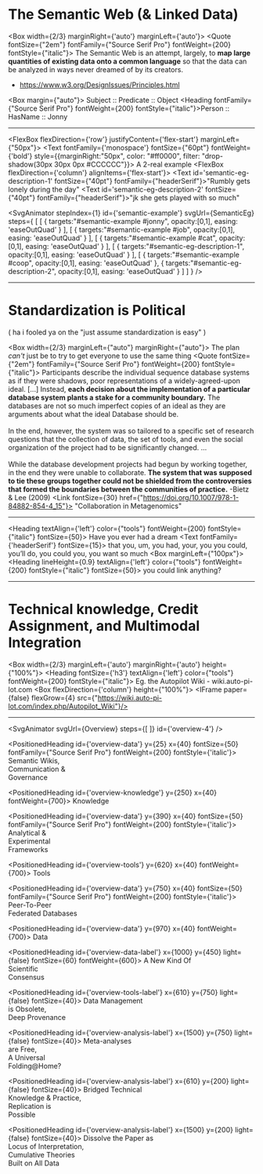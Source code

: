 
# The Semantic Web (& Linked Data)

<Box width={2/3} marginRight={'auto'} marginLeft={'auto'}>
<Quote  fontSize={"2em"} fontFamily={"Source Serif Pro"} fontWeight={200} fontStyle={"italic"}>
  The Semantic Web is an attempt, largely, to <strong style={{fontWeight:700}}>map large quantities of
existing data onto a common language</strong> so that the data can be analyzed
in ways never dreamed of by its creators.<br/>
- https://www.w3.org/DesignIssues/Principles.html
</Quote>
</Box>

<Box margin={"auto"}>
<Heading>Subject :: Predicate :: Object</Heading>
<Heading fontFamily={"Source Serif Pro"} fontWeight={200} fontStyle={"italic"}>Person :: HasName :: Jonny</Heading>
</Box>

---

<FlexBox flexDirection={'row'} justifyContent={'flex-start'} marginLeft={"50px"}>
<Text fontFamily={'monospace'} fontSize={"60pt"} fontWeight={'bold'} style={{marginRight:"50px", color: "#ff0000", filter: "drop-shadow(30px 30px 0px #CCCCCC"}}>
  A 2-real example
</Text>
  <FlexBox flexDirection={'column'} alignItems={'flex-start'}>
<Text id='semantic-eg-description-1'  fontSize={"40pt"} fontFamily={"headerSerif"}>"Rumbly gets lonely during the day"</Text>
<Text id='semantic-eg-description-2'  fontSize={"40pt"} fontFamily={"headerSerif"}>"jk she gets played with so much"</Text>
  </FlexBox>
</FlexBox>

<SvgAnimator
  stepIndex={1}
  id={'semantic-example'}
  svgUrl={SemanticEg}
  steps={
      [
          [
            {
              targets:"#semantic-example #jonny",
              opacity:[0,1],
              easing: 'easeOutQuad'
            }
          ],
        [
          {
            targets:"#semantic-example #job",
            opacity:[0,1],
            easing: 'easeOutQuad'
          }
        ],
        [
          {
            targets:"#semantic-example #cat",
            opacity:[0,1],
            easing: 'easeOutQuad'
          }
        ],
        [
          {
            targets:"#semantic-eg-description-1",
            opacity:[0,1],
            easing: 'easeOutQuad'
          }
        ],
        [
          {
            targets:"#semantic-example #coop",
            opacity:[0,1],
            easing: 'easeOutQuad'
          },
          {
            targets:"#semantic-eg-description-2",
            opacity:[0,1],
            easing: 'easeOutQuad'
          }
        ]
      ]
  }
/>

---


# Standardization is Political

( ha i fooled ya on the "just assume standardization is easy" )

<Box width={2/3} marginLeft={"auto"} marginRight={"auto"}>
  <Text>The plan *can't* just be to try to get everyone to use the same thing</Text>
  <Card elevation={1}>
    <CardContent>
      <Quote  fontSize={"2em"} fontFamily={"Source Serif Pro"} fontWeight={200} fontStyle={"italic"}>
        Participants describe the individual sequence database
        systems as if they were shadows, poor representations of a
        widely-agreed-upon ideal. [...] Instead, <strong style={{fontWeight:700}}>each decision about the implementation of a particular
        database system plants a stake for a community boundary.</strong>
        The databases are not so much imperfect copies of an ideal as
        they are arguments about what the ideal Database should be.
        <br/><br/>
        In the end, however, the system was so tailored to a specific
        set of research questions that the collection of data,
        the set of tools, and even the social organization of the
        project had to be significantly changed. ...
        <br/><br/>While the database development projects had begun by working
        together, in the end they were unable to collaborate. <strong style={{fontWeight:700}}>The system
        that was supposed to tie these groups together could not be
        shielded from the controversies that formed the boundaries between
        the communities of practice.</strong>
      </Quote>
      <Text fontSize={30}>-Bietz & Lee (2009)
        <Link fontSize={30} href={"https://doi.org/10.1007/978-1-84882-854-4_15"}>
          "Collaboration in Metagenomics"</Link></Text>
    </CardContent>
  </Card>
</Box>


---

<Heading textAlign={'left'} color={"tools"} fontWeight={200} fontStyle={"italic"} fontSize={50}>
  Have you ever had a dream
</Heading>
<Text fontFamily={'headerSerif'} fontSize={15}>
that you, um, you had, your, you you could, you’ll do, you could you, you want so much
</Text>
<Box marginLeft={"100px"}>
  <Heading lineHeight={0.9} textAlign={'left'} color={"tools"} fontWeight={200} fontStyle={"italic"} fontSize={50}>
  you could link anything?
</Heading>
</Box>

<SchemaContainer>
  <SchemaTree x={120} y={400} width={166*3} height={500} fillDark={"#2f0987"} fillLight={"#784ed2"} srcJson={DataFormat}/>
  <SchemaTree x={120} y={700} width={166*3} height={500} fillDark={"#2f0987"} fillLight={"#784ed2"} srcJson={DataExtension}/>
  <SchemaTree x={600} y={850} width={166*4} height={500} fillDark={"#CF005D"} fillLight={"#ef59a4"} srcJson={Tool}/>
  <SchemaTree x={600} y={250} width={166*4} height={500} fillDark={"#CF005D"} fillLight={"#ef59a4"} srcJson={Analysis1}/>
  <SchemaTree x={600} y={200} width={166*1.6} height={500} fillDark={"#CF005D"} fillLight={"#ef59a4"} srcJson={Analysis2}/>
  <SchemaTree x={1100} y={500} width={166*4.5} height={500} fillDark={"#2a66c3"} fillLight={"#45B6D9"} srcJson={WikiHardware}/>
  <SchemaTree x={1300} y={100} width={166*3} height={500} fillDark={"#2a66c3"} fillLight={"#45B6D9"} srcJson={WikiTheory}/>
</SchemaContainer>

---

# Technical knowledge, Credit Assignment, and Multimodal Integration

<Box width={2/3} marginLeft={'auto'} marginRight={'auto'} height={"100%"}>
  <Heading fontSize={'h3'} textAlign={'left'} color={"tools"} fontWeight={200} fontStyle={"italic"}>
    Eg. the Autopilot Wiki - wiki.auto-pi-lot.com
  </Heading>
  <Box flexDirection={'column'} height={"100%"}>
    <IFrame paper={false} flexGrow={4} src={"https://wiki.auto-pi-lot.com/index.php/Autopilot_Wiki"}/>
  </Box>
</Box>

---


<SvgAnimator
    svgUrl={Overview}
    steps={[
    ]}
    id={'overview-4'}
/>


<PositionedHeading
    id={'overview-data'} y={25} x={40} fontSize={50} fontFamily={"Source Serif Pro"} fontWeight={200} fontStyle={'italic'}>
  Semantic Wikis, <br/> Communication & <br/> Governance
</PositionedHeading>

<PositionedHeading id={'overview-knowledge'} y={250} x={40} fontWeight={700}>
  Knowledge
</PositionedHeading>

<PositionedHeading id={'overview-data'} y={390} x={40} fontSize={50} fontFamily={"Source Serif Pro"} fontWeight={200} fontStyle={'italic'}>
  Analytical & <br/> Experimental <br/> Frameworks
</PositionedHeading>


<PositionedHeading id={'overview-tools'} y={620} x={40} fontWeight={700}>
  Tools
</PositionedHeading>

<PositionedHeading id={'overview-data'} y={750} x={40} fontSize={50} fontFamily={"Source Serif Pro"} fontWeight={200} fontStyle={'italic'}>
  Peer-To-Peer<br/>Federated Databases
</PositionedHeading>

<PositionedHeading id={'overview-data'} y={970} x={40} fontWeight={700}>
  Data
</PositionedHeading>

<PositionedHeading id={'overview-data-label'} x={1000} y={450} light={false} fontSize={60} fontWeight={600}>
  A New Kind Of <br/>Scientific<br/> Consensus
</PositionedHeading>

<PositionedHeading id={'overview-tools-label'} x={610} y={750} light={false} fontSize={40}>
  Data Management <br/>is Obsolete,<br/>
  Deep Provenance
</PositionedHeading>

<PositionedHeading id={'overview-analysis-label'} x={1500} y={750} light={false} fontSize={40}>
  Meta-analyses<br/>are Free,<br/>
  A Universal <br/>Folding@Home?
</PositionedHeading>

<PositionedHeading id={'overview-analysis-label'} x={610} y={200} light={false} fontSize={40}>
  Bridged Technical<br/>Knowledge & Practice,<br/>
  Replication is<br/>Possible
</PositionedHeading>

<PositionedHeading id={'overview-analysis-label'} x={1500} y={200} light={false} fontSize={40}>
  Dissolve the Paper as <br/>Locus of Interpretation,<br/>
  Cumulative Theories<br/>Built on All Data
</PositionedHeading>




